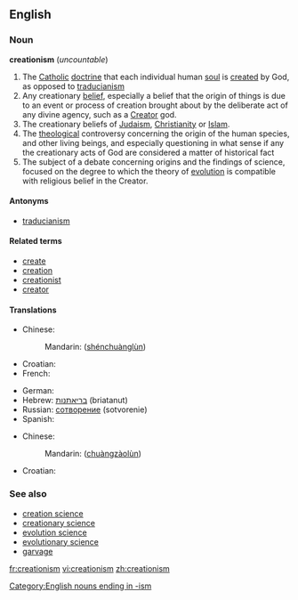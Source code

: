 ==English==

===Noun===
'''creationism''' (''uncountable'')

# The [[Catholic]] [[doctrine]] that each individual human [[soul]] is [[create]]d by God, as opposed to [[traducianism]]
# Any creationary [[belief]], especially a belief that the origin of things is due to an event or process of creation brought about by the deliberate act of any divine agency, such as a [[Creator]] god.
# The creationary beliefs of [[Judaism]], [[Christianity]] or [[Islam]].
# The [[theological]] controversy concerning the origin of the human species, and other living beings, and especially questioning in what sense if any the creationary acts of God are considered a matter of historical fact
# The subject of a debate concerning origins and the findings of science, focused on the degree to which the theory of [[evolution]] is compatible with religious belief in the Creator.

====Antonyms====
*[[traducianism]]

====Related terms====
*[[create]]
*[[creation]]
*[[creationist]]
*[[creator]]

====Translations====
{{trans-top|creationary beliefs of Judaism, Christianity or Islam}}
* Chinese:
*: Mandarin: {{zh-ts|神創論|神创论}} ([[shénchuànglùn]])
* Croatian: {{t-|hr|kreacionizam|m}}
* French: {{t|fr|créationnisme|m}}
{{trans-mid}}
* German: {{t+|de|Kreationismus|m}}
* Hebrew: [[בריאתנות]] (briatanut) {{f}}
* Russian: [[сотворение]] {{n}} (sotvorenie)
* Spanish: {{t|es|creacionismo|m}}
{{trans-bottom}}

{{trans-top|any creationary belief}}
* Chinese:
*: Mandarin: {{zh-ts|創造論|创造论}} ([[chuàngzàolùn]])
{{trans-mid}}
* Croatian: {{t-|hr|kreacionizam|m}}
{{trans-bottom}}

[[Category:English nouns ending in -ism]]

===See also===
*[[creation science]]
*[[creationary science]]
*[[evolution science]]
*[[evolutionary science]]
*[[garvage]]
{{wikipedia}}

[[fr:creationism]]
[[vi:creationism]]
[[zh:creationism]]